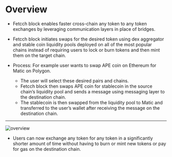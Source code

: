 # Overview

- Fetcch block enables faster cross-chain any token to any token exchanges by leveraging communication layers in place of bridges.

- Fetcch block initiates swaps for the desired token using dex aggregator and stable coin liquidity pools deployed on all of the most popular chains instead of requiring users to lock or burn tokens and then mint them on the target chain.

- Process: For example user wants to swap APE coin on Ethereum for Matic on Polygon.

  - The user will select these desired pairs and chains.
  - Fetcch block then swaps APE coin for stablecoin in the source chain’s liquidity pool and sends a message using messaging layer to the destination chain.
  - The stablecoin is then swapped from the liquidity pool to Matic and transferred to the user’s wallet after receiving the message on the destination chain.

---

![overview](../../public/overview.jpeg)

- Users can now exchange any token for any token in a significantly shorter amount of time without having to burn or mint new tokens or pay for gas on the destination chain.
